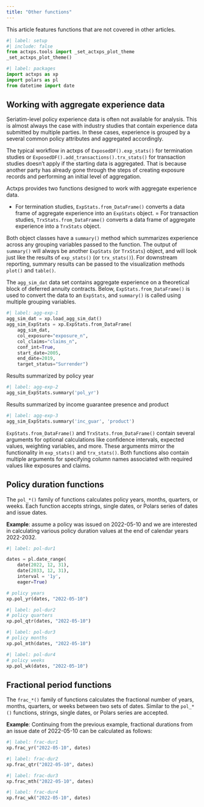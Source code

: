 ```yaml
---
title: "Other functions"
---
```


This article features functions that are not covered in other articles.

```python
#| label: setup
#| include: false
from actxps.tools import _set_actxps_plot_theme
_set_actxps_plot_theme()
```


```python
#| label: packages
import actxps as xp
import polars as pl
from datetime import date
```

## Working with aggregate experience data

Seriatim-level policy experience data is often not available for analysis. This is almost always the case with industry studies that contain experience data submitted by multiple parties. In these cases, experience is grouped by a several common policy attributes and aggregated accordingly.

The typical workflow in actxps of `ExposedDF().exp_stats()` for termination studies or `ExposedDF().add_transactions().trx_stats()` for transaction studies doesn't apply if the starting data is aggregated. That is because another party has already gone through the steps of creating exposure records and performing an initial level of aggregation.

Actxps provides two functions designed to work with aggregate experience data.

- For termination studies, `ExpStats.from_DataFrame()` converts a data frame of aggregate experience into an `ExpStats` object.
= For transaction studies, `TrxStats.from_DataFrame()` converts a data frame of aggregate experience into a `TrxStats` object.

Both object classes have a `summary()` method which summarizes experience across any grouping variables passed to the function. The output of `summary()` will always be another `ExpStats` (or `TrxStats`) object, and will look just like the results of `exp_stats()` (or `trx_stats()`). For downstream reporting, summary results can be passed to the visualization methods `plot()` and `table()`.

The `agg_sim_dat` data set contains aggregate experience on a theoretical block of deferred annuity contracts. Below, `ExpStats.from_DataFrame()` is used to convert the data to an `ExpStats`, and `summary()` is called using multiple grouping variables.

```python
#| label: agg-exp-1
agg_sim_dat = xp.load_agg_sim_dat()
agg_sim_ExpStats = xp.ExpStats.from_DataFrame(
    agg_sim_dat,
    col_exposure="exposure_n",
    col_claims="claims_n",
    conf_int=True,
    start_date=2005,
    end_date=2019,
    target_status="Surrender")
```

Results summarized by policy year

```python
#| label: agg-exp-2
agg_sim_ExpStats.summary('pol_yr')
```

Results summarized by income guarantee presence and product

```python
#| label: agg-exp-3
agg_sim_ExpStats.summary('inc_guar', 'product')
```

`ExpStats.from_DataFrame()` and `TrxStats.from_DataFrame()` contain several arguments for optional calculations like confidence intervals, expected values, weighting variables, and more. These arguments mirror the functionality in `exp_stats()` and `trx_stats()`. Both functions also contain multiple arguments for specifying column names associated with required values like exposures and claims.

## Policy duration functions

The `pol_*()` family of functions calculates policy years, months, quarters, or weeks. Each function accepts strings, single dates, or Polars series of dates and issue dates.

**Example**: assume a policy was issued on 2022-05-10 and we are interested in calculating various policy duration values at the end of calendar years 2022-2032.

```python
#| label: pol-dur1

dates = pl.date_range(
    date(2022, 12, 31),
    date(2033, 12, 31),
    interval = '1y', 
    eager=True)

# policy years
xp.pol_yr(dates, "2022-05-10")
```

```python
#| label: pol-dur2
# policy quarters
xp.pol_qtr(dates, "2022-05-10")
```

```python
#| label: pol-dur3
# policy months
xp.pol_mth(dates, "2022-05-10")
```

```python
#| label: pol-dur4
# policy weeks
xp.pol_wk(dates, "2022-05-10")
```

## Fractional period functions

The `frac_*()` family of functions calculates the fractional number of years, months, quarters, or weeks between two sets of dates. Similar to the `pol_*()` functions, strings, single dates, or Polars series are accepted.

**Example**: Continuing from the previous example, fractional durations from an issue date of 2022-05-10 can be calculated as follows:

```python
#| label: frac-dur1
xp.frac_yr("2022-05-10", dates)
```

```python
#| label: frac-dur2
xp.frac_qtr("2022-05-10", dates)
```

```python
#| label: frac-dur3
xp.frac_mth("2022-05-10", dates)
```

```python
#| label: frac-dur4
xp.frac_wk("2022-05-10", dates)
```